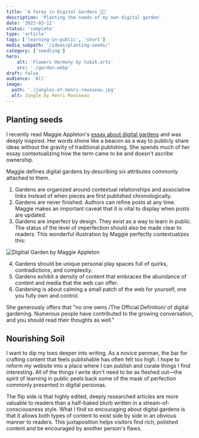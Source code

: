 ```yaml
---
title: 'A foray in Digital Gardens 👨‍🌾'
description: 'Planting the seeds of my own digital garden'
date: '2022-03-11'
status: 'complete'
type: 'article'
tags: ['learning-in-public', 'short']
media_subpath: '/ideas/planting-seeds/'
category: ['seedling']
hero:
    alt: 'Flowers Harmony by tubik.arts'
    src: './garden.webp'
draft: false
audience: 'All'
image:
  path: './jungles-of-henri-rousseau.jpg'
  alt: Jungle by Henri Rousseau
---
```


## Planting seeds

I recently read Maggie Appleton's [essay about digital gardens](https://maggieappleton.com/garden-history) and was deeply inspired. Her words shone like a beacon as a way to publicly share ideas without the gravity of traditional publishing. She spends much of her essay contextualizing how the term came to be and doesn't ascribe ownership.

Maggie defines digital gardens by describing six attributes commonly attached to them.

1. Gardens are organized around contextual relationships and associative links instead of when pieces are first published chronologically.
2. Gardens are never finished. Authors can refine posts at any time. Maggie makes an important caveat that it is vital to display when posts are updated.
3. Gardens are imperfect by design. They exist as a way to learn in public. The status of the level of imperfection should also be made clear to readers.
   This wonderful illustration by Maggie perfectly contextualizes this:

![Digitial Garden by Maggie Appleton](digital-garden.png)

4. Gardens should be unique personal play spaces full of quirks, contradictions, and complexity.
5. Gardens exhibit a density of content that embraces the abundance of content and media that the web can offer.
6. Gardening is about calming a small patch of the web for yourself, one you fully own and control.

She generously offers that "no one owns /The Official Definition/ of digital gardening. Numerous people have contributed to the growing conversation, and you should read their thoughts as well."

## Nourishing Soil

I want to dip my toes deeper into writing. As a novice penman, the bar for crafting content that feels publishable has often felt too high. I hope to reform my website into a place where I can publish and curate things I find interesting. All of the things I write don't need to be as fleshed out—the spirit of learning in public peels back some of the mask of perfection commonly presented in digital personas.

The flip side is that highly edited, deeply researched articles are more valuable to readers than a half-baked blurb written in a stream-of-consciousness style. What I find so encouraging about digital gardens is that it allows both types of content to exist side by side in an obvious manner to readers. This juxtaposition helps visitors find rich, polished content and be encouraged by another person's flaws.
